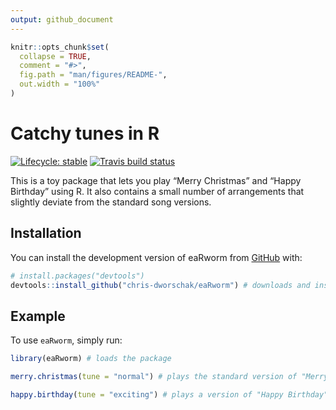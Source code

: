 ```yaml
---
output: github_document
---
```


<!-- README.md is generated from README.Rmd. Please edit that file -->

```r
knitr::opts_chunk$set(
  collapse = TRUE,
  comment = "#>",
  fig.path = "man/figures/README-",
  out.width = "100%"
)
```



# Catchy tunes in R

<!-- badges: start -->
[![Lifecycle: stable](https://img.shields.io/badge/lifecycle-stable-brightgreen.svg)](https://www.tidyverse.org/lifecycle/#stable)
[![Travis build status](https://travis-ci.com/chris-dworschak/eaRworm.svg?branch=main)](https://travis-ci.com/chris-dworschak/eaRworm)
<!-- badges: end -->

This is a toy package that lets you play "Merry Christmas" and "Happy Birthday" using R. It also contains a small number of arrangements that slightly deviate from the standard song versions.



## Installation

You can install the development version of eaRworm from [GitHub](https://github.com/) with:

``` r
# install.packages("devtools")
devtools::install_github("chris-dworschak/eaRworm") # downloads and installs the package
```


## Example

To use `eaRworm`, simply run:


```r
library(eaRworm) # loads the package

merry.christmas(tune = "normal") # plays the standard version of "Merry Christmas"

happy.birthday(tune = "exciting") # plays a version of "Happy Birthday"

```

